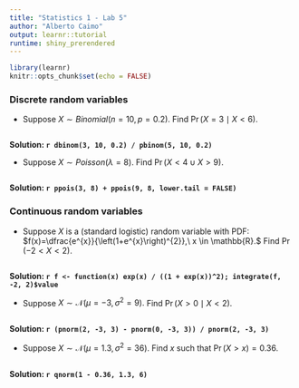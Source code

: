 ```yaml
---
title: "Statistics 1 - Lab 5"
author: "Alberto Caimo"
output: learnr::tutorial
runtime: shiny_prerendered
---
```


```r
library(learnr)
knitr::opts_chunk$set(echo = FALSE)
```


### Discrete random variables

+ Suppose $X \sim Binomial(n = 10, p = 0.2).$ Find $\Pr(X = 3 \mid X < 6).$
```r

```
**Solution: `r dbinom(3, 10, 0.2) / pbinom(5, 10, 0.2)`**

+ Suppose $X \sim Poisson(\lambda = 8).$ Find $\Pr(X < 4 \cup X > 9).$
```r

```
**Solution: `r ppois(3, 8) + ppois(9, 8, lower.tail = FALSE)`**

### Continuous random variables

+ Suppose $X$ is a (standard logistic) random variable with PDF: $f(x)=\dfrac{e^{x}}{\left(1+e^{x}\right)^{2}},\ x \in \mathbb{R}.$ Find $\Pr(-2 < X < 2).$
```r

```
**Solution: `r f <- function(x) exp(x) / ((1 + exp(x))^2); integrate(f, -2, 2)$value`**

+ Suppose $X \sim \mathcal{N}(\mu = -3, \sigma^2 = 9).$ Find $\Pr(X > 0 \mid X < 2).$
```r

```
**Solution: `r (pnorm(2, -3, 3) - pnorm(0, -3, 3)) / pnorm(2, -3, 3)`**

+ Suppose $X \sim \mathcal{N}(\mu = 1.3, \sigma^2 = 36).$ Find $x$ such that $\Pr(X > x) = 0.36.$
```r

```
**Solution: `r qnorm(1 - 0.36, 1.3, 6)`**
